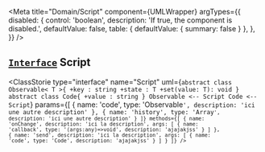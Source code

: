 
<Meta 
  title="Domain/Script" 
  component={UMLWrapper}
  argTypes={{
    disabled: {
      control: 'boolean',
      description: 'If true, the component is disabled.',
      defaultValue: false,
      table: { defaultValue: { summary: false } },
    },
  }}
/>

## [`Interface`](https://www.typescriptlang.org/docs/handbook/interfaces.html) Script


<Story 
  name="Script" 
  args={{}}>
  <ClassStorie
    type="interface"
    name="Script"
    uml={`
      abstract class Observable< T >{
        +key : string
        +state : T
        +set(value: T): void
      }
      abstract class Code{
          +value : string
      }
      Observable <-- Script
      Code <-- Script
    `}
    params={[
      {
        name: 'code',
        type: 'Observable<Code>',
        description: 'ici une autre description'
      },
      {
        name: 'history',
        type: 'Array<Code>',
        description: 'ici une autre description'
      }
    ]}
    methods={[
      {
        name: 'onChange',
        description: 'ici la description',
        args: [
          {
            name: 'callback',
            type: '(args:any)=>void',
            description: 'ajajakjss'
          }
        ]
      },
      {
        name: 'send',
        description: 'ici la description',
        args: [
          {
            name: 'code',
            type: 'Code',
            description: 'ajajakjss'
          }
        ]
      }
    ]}
  />
</Story>

<br /><br />
